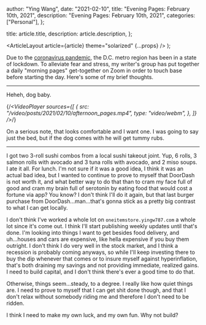 
  author: "Ying Wang",
  date: "2021-02-10",
  title: "Evening Pages: February 10th, 2021",
  description: "Evening Pages: February 10th, 2021",
  categories: ["Personal"],
};

  title: article.title,
  description: article.description,
};

  <ArticleLayout article={article} theme="solarized" {...props} />
);

Due to the [coronavirus
pandemic](https://en.wikipedia.org/wiki/2019-20_coronavirus_pandemic), the D.C.
metro region has been in a state of lockdown. To alleviate fear and stress, my
writer's group has put together a daily "morning pages" get-together on Zoom in
order to touch base before starting the day. Here's some of my brief thoughts.

---

Heheh, dog baby.

{/_<VideoPlayer
sources={[
{
src: "/video/posts/2021/02/10/afternoon_pages.mp4",
type: "video/webm",
},
]}
/>_/}

On a serious note, that looks comfortable and I want one. I was going to say
just the bed, but if the dog comes with he will get tummy rubs.

---

I got two 3-roll sushi combos from a local sushi takeout joint. Yup, 6 rolls, 3
salmon rolls with avocado and 3 tuna rolls with avocado, and 2 miso soups. I ate
it all. For lunch. I'm not sure if it was a good idea, I think it was an actual
bad idea, but I wanted to continue to prove to myself that DoorDash is not worth
it, and what better way to do that than to cram my face full of good and cram my
brain full of serotonin by eating food that would cost a fortune via app? You
know? I don't think I'll do it again, but that last burger purchase from
DoorDash...man...that's gonna stick as a pretty big contrast to what I can get
locally.

I don't think I've worked a whole lot on `oneitemstore.yingw787.com` a whole lot
since it's come out. I think I'll start publishing weekly updates until that's
done. I'm looking into things I want to get besides food delivery, and
uh...houses and cars are expensive, like hella expensive if you buy them
outright. I don't think I do very well in the stock market, and I think a
recession is probably coming anyways, so while I'll keep investing there to buy
the dip whenever that comes or to insure myself against hyperinflation, that's
both draining my savings and not providing immediate, realized gains. I need to
build capital, and I don't think there's ever a good time to do that.

Otherwise, things seem...steady, to a degree. I really like how quiet things
are. I need to prove to myself that I can get shit done though, and that I don't
relax without somebody riding me and therefore I don't need to be ridden.

I think I need to make my own luck, and my own fun. Why not build?

